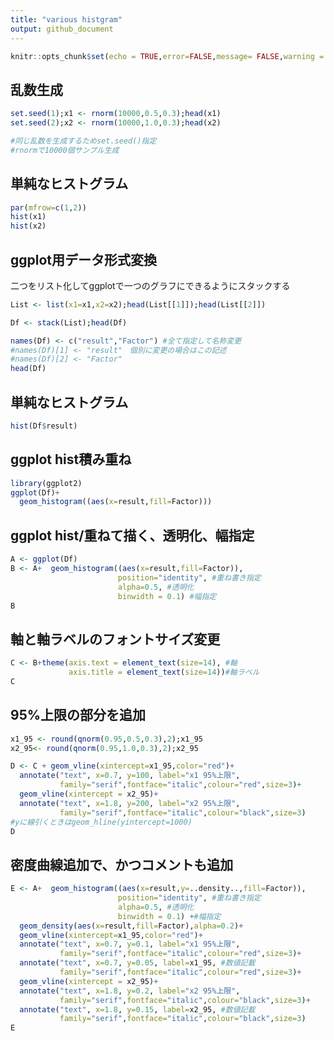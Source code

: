 ---
title: "various histgram"
output: github_document
---

```{r setup, include=FALSE}
knitr::opts_chunk$set(echo = TRUE,error=FALSE,message= FALSE,warning = FALSE)
```

## 乱数生成
```{r random}
set.seed(1);x1 <- rnorm(10000,0.5,0.3);head(x1)
set.seed(2);x2 <- rnorm(10000,1.0,0.3);head(x2)

#同じ乱数を生成するためset.seed()指定
#rnormで10000個サンプル生成
```



## 単純なヒストグラム

```{r hist base}
par(mfrow=c(1,2)) 
hist(x1)
hist(x2)
```

## ggplot用データ形式変換

二つをリスト化してggplotで一つのグラフにできるようにスタックする
```{r}
List <- list(x1=x1,x2=x2);head(List[[1]]);head(List[[2]])
```

```{r}
Df <- stack(List);head(Df)
```

```{r}
names(Df) <- c("result","Factor") #全て指定して名称変更
#names(Df)[1] <- "result"　個別に変更の場合はこの記述
#names(Df)[2] <- "Factor"
head(Df)
```



## 単純なヒストグラム
```{r hist1}
hist(Df$result)
```

## ggplot hist積み重ね
```{r hist2}
library(ggplot2)
ggplot(Df)+
  geom_histogram((aes(x=result,fill=Factor)))
```




## ggplot hist/重ねて描く、透明化、幅指定

```{r hist3}
A <- ggplot(Df)
B <- A+  geom_histogram((aes(x=result,fill=Factor)),
                        position="identity", #重ね書き指定
                        alpha=0.5, #透明化
                        binwidth = 0.1) #幅指定
B
```



## 軸と軸ラベルのフォントサイズ変更
```{r hist4}
C <- B+theme(axis.text = element_text(size=14), #軸
             axis.title = element_text(size=14))#軸ラベル
C
```


## 95%上限の部分を追加
```{r hist5}
x1_95 <- round(qnorm(0.95,0.5,0.3),2);x1_95
x2_95<- round(qnorm(0.95,1.0,0.3),2);x2_95

D <- C + geom_vline(xintercept=x1_95,color="red")+
  annotate("text", x=0.7, y=100, label="x1 95%上限",
           family="serif",fontface="italic",colour="red",size=3)+
  geom_vline(xintercept = x2_95)+
  annotate("text", x=1.8, y=200, label="x2 95%上限",
           family="serif",fontface="italic",colour="black",size=3)
#yに線引くときはgeom_hline(yintercept=1000)
D
```



## 密度曲線追加で、かつコメントも追加
```{r hist6}
E <- A+  geom_histogram((aes(x=result,y=..density..,fill=Factor)),
                        position="identity", #重ね書き指定
                        alpha=0.5, #透明化
                        binwidth = 0.1) +#幅指定
  geom_density(aes(x=result,fill=Factor),alpha=0.2)+
  geom_vline(xintercept=x1_95,color="red")+
  annotate("text", x=0.7, y=0.1, label="x1 95%上限",
           family="serif",fontface="italic",colour="red",size=3)+
  annotate("text", x=0.7, y=0.05, label=x1_95, #数値記載
           family="serif",fontface="italic",colour="red",size=3)+
  geom_vline(xintercept = x2_95)+
  annotate("text", x=1.8, y=0.2, label="x2 95%上限",
           family="serif",fontface="italic",colour="black",size=3)+
  annotate("text", x=1.8, y=0.15, label=x2_95, #数値記載
           family="serif",fontface="italic",colour="black",size=3)
E
```


